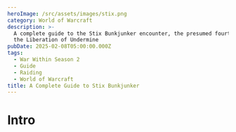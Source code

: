 ```yaml
---
heroImage: /src/assets/images/stix.png
category: World of Warcraft
description: >-
  A complete guide to the Stix Bunkjunker encounter, the presumed fourth boss of
  the Liberation of Undermine
pubDate: 2025-02-08T05:00:00.000Z
tags:
  - War Within Season 2
  - Guide
  - Raiding
  - World of Warcraft
title: A Complete Guide to Stix Bunkjunker
---
```

# Intro

<script src="https://wow.zamimg.com/widgets/power.js" async />
This encounter is almost the prototypical Hectic Add Cleave fight, and is largely about controlling both the room and the adds. The boss itself does not particularly matter, and while boss damage is still needed to kill the boss, keeping ahead on the various enemies in this encounter is far more important.  

The main theme of this boss revolves around a Katamari-style garbage ball mechanic, where you roll over small piles of trash or adds and then roll over bigger piles of trash or bigger adds before finally either rolling into the boss or soaking up a raid wiping bomb.

# Full List of Boss Abilities for Reference

*All links sourced from Wowhead through their generous API*

* <a href="https://www.wowhead.com/ptr-2/spell=464399/electromagnetic-sorting" class="wowhead">Electromagnetic Sorting</a>
* <a href="https://www.wowhead.com/ptr-2/spell=461536/rolling-rubbish" class="wowhead">Rolling Rubbish</a>
* <a href="https://www.wowhead.com/ptr-2/spell=465741/garbage-dump" class="wowhead">Garbage Dump</a>
* <a href="https://www.wowhead.com/ptr-2/spell=1217685/messed-up" class="wowhead">Messed Up</a>
* <a href="https://www.wowhead.com/ptr-2/spell=465611/rolled" class="wowhead">Rolled!</a>
* <a href="https://www.wowhead.com/ptr-2/spell=464854/garbage-pile" class="wowhead">Garbage Pile</a>
* <a href="https://www.wowhead.com/ptr-2/spell=464865/discarded-doomsplosive" class="wowhead">Discarded Doomsplosive</a>
* <a href="https://www.wowhead.com/ptr-2/npc=231531/territorial-bombshell" class="wowhead">Territorial Bombshell</a>
* <a href="https://www.wowhead.com/ptr-2/spell=1217975/doomsploded" class="wowhead">Doomsploded</a>
* <a href="https://www.wowhead.com/ptr-2/spell=465747/muffled-doomsplosion" class="wowhead">Muffled Doomsplosion</a>
* <a href="https://www.wowhead.com/ptr-2/spell=473066/territorial" class="wowhead">Territorial</a>
* <a href="https://www.wowhead.com/ptr-2/spell=473115/short-fuse" class="wowhead">Short Fuse</a>
* <a href="https://www.wowhead.com/ptr-2/spell=1218706/prototype-powercoil" class="wowhead">Prototype Powercoil</a>
* <a href="https://www.wowhead.com/ptr-2/spell=1218708/hypercharged" class="wowhead">Hypercharged</a>
* <a href="https://www.wowhead.com/ptr-2/spell=1219384/scrap-rockets" class="wowhead">Scrap Rockets</a>
* <a href="https://www.wowhead.com/ptr-2/spell=466742/dumpster-dive" class="wowhead">Dumpster Dive</a>
* <a href="https://www.wowhead.com/ptr-2/spell=1220752/the-recycler" class="wowhead">Recycler</a>
* <a href="https://www.wowhead.com/ptr-2/spell=466748/infected-bite" class="wowhead">Infected Bite</a>
* <a href="https://www.wowhead.com/ptr-2/spell=464149/incinerator" class="wowhead">Incinerator</a>
* <a href="https://www.wowhead.com/ptr-2/spell=472893/incineration" class="wowhead">Incineration</a>
* <a href="https://www.wowhead.com/ptr-2/spell=464248/hot-garbage" class="wowhead">Hot Garbage</a>
* <a href="https://www.wowhead.com/ptr-2/spell=1218343/toxic-fumes" class="wowhead">Toxic Fumes</a>
* <a href="https://www.wowhead.com/ptr-2/spell=464112/demolish" class="wowhead">Demolish</a>
* <a href="https://www.wowhead.com/ptr-2/spell=1217954/meltdown" class="wowhead">Meltdown</a>
* <a href="https://www.wowhead.com/ptr-2/spell=467117/overdrive" class="wowhead">Overdrive</a>
* <a href="https://www.wowhead.com/ptr-2/spell=467149/overcharged-bolt" class="wowhead">Overcharged Bolt</a>
* <a href="https://www.wowhead.com/ptr-2/spell=467135/trash-compactor" class="wowhead">Trash Compactor</a>
* <a href="https://www.wowhead.com/ptr-2/spell=473227/maximum-output" class="wowhead">Maximum Output</a>

# Important Abilities

(Somehow didn't record any of my testing on this one. Clips provided by <a href="https://www.youtube.com/@magicWL">MagicWL</a> on YouTube)

* **Rolling Rubbish** - Stix will select up to four players, with 1 always being the current tank, to become balls of garbage (yes, your raid members are now objectively trash).  You will have a meter that fills up with each pile of garbage or add you run over.  You may *only* run over small piles of garbage/hyenas at first, and once you have filled up your meter halfway you may then begin collecting larger piles of garbage/scrapmasters.  Running into the boss with a **Rolling Rubbish** ball will also deal up to 1.5% of its health, based on the ball's size.
* <img src="https://cdn.shawnzhome.com/shawnzhome/videos/LoU/converted-stix/rollingrubbish.webp"/>
* **Discarded Doomsplosive** - Large bombs spawned with each wave of garbage. These have a timer over them indicating how long until they blow, and when they do finally explode they wipe the raid in spectacular fashion.  The only way to prevent their explosion is to run over them with a fully charged garbage ball.
* <img src="https://cdn.shawnzhome.com/shawnzhome/videos/LoU/converted-stix/doomsplosive.webp"/>
* **Electromagnetic Sorting** - Upon reaching 100 energy, Stix will do raid damage over 5 seconds, also spawning in various trash and adds
* <img src="https://cdn.shawnzhome.com/shawnzhome/videos/LoU/converted-stix/electromagneticsorting.webp"/>
* **Overdrive** - Stix reduces all damage taken by 99%, flying overhead and raining down a barrage of swirlies. He will then land, dealing lethal damage to anything in a large radius and empowering himself, summoning 1 additional **Doomsplosive** and increasing his attack speed by 25% for the rest of the encounter.
* <img src="https://cdn.shawnzhome.com/shawnzhome/videos/LoU/converted-stix/overdrive.webp"/>
* **Incinerator** - Stix will mark several players with fire, afflicting them with a light DoT. If these players touch anyone else, it will spread the debuff to them. If these players touch piles of garbage, they will ignite it, making it unable to be picked up by **Rolling Rubbish** as well as emitting **Toxic Fumes** for the rest of the encounter, increasing overall raid damage taken.
* <img src="https://cdn.shawnzhome.com/shawnzhome/videos/LoU/converted-stix/incinerator.webp"/>
* **Scrapmasters** - These adds are summoned during each **Electromagnetic Sorting**, and hop around with **Dumpster Dive**, leaping to a random player and dealing high damage to anything they hit. They will also cast **Scrap Rockets**, an interruptible channel that deals very high damage.
* **Dumpster Dive** <img src="https://cdn.shawnzhome.com/shawnzhome/videos/LoU/converted-stix/dumpsterdive.webp"/>
* **Scrap Rockets** <img src="https://cdn.shawnzhome.com/shawnzhome/videos/LoU/converted-stix/scraprocket.webp"/>
* **Territorial Bombshell** - With each wave of trash, 3 **Bombshells** will spawn on various piles.  These are immune to CC until brought below 75% HP.  You have 30 seconds to kill each one, before they detonate, exploding and applying **Short Fuse** to the raid, a high damage DoT.  Running over these with **Rolling Rubbish** will destroy them instantly, but also trigger **Short Fuse**.
* <img src="https://cdn.shawnzhome.com/shawnzhome/videos/LoU/converted-stix/bombshell.webp"/>
# Strategy (Normal and Heroic)

* The fight revolves around keeping the adds under control while making sure to also prevent every single Doomsplosive from detonating.  As the **Rolling Rubbish** mechanic is entirely random besides picking 1 tank every time, you cannot strictly assign players to pick up the **Doomsplosive**, so everyone must have an idea of how the mechanic works and what to do.
* Players who have already filled up their meter beyond the halfway point should *only* pick up Scrapmasters/medium sized piles of trash.  You want each garbage ball to be able to hit full, and larger balls wasting piles they no longer solely benefit from is detrimental to this goal.
* The raid group should be loosely spread around where the boss is, following it as the fight evolves.  Care should be taken not to light piles of trash as well, and pre-spreading/movement should be done ahead of **Incinerator** casts.  
* It is quite difficult for tanks to pick up aggro on all the adds during this encounter as they are incredibly spread upon spawn. If one picks up aggro, they should do their best to get close to the AoE stack under the boss, but still prioritize being spread if an **Incinerator** cast is coming soon.
* Trash piles that are aflame cannot be picked up, but also cannot be really set further aflame, so these are somewhat of a safe zone for players with **Incinerator**, in the worst case.
* Tanks should focus their garbage balls on adds primarily, as being picked up by the **Rolling Rubbish** makes the adds take 100% increased damage. Early on in the fight, the tank ball should be used to group up all the adds and crash into the boss, making them easily killed.
* On Heroic, special care should be taken to avoid running into the **Bombshells** with the **Rolling Rubbish**, as this can prove disastrous, and even in the best case will put healers behind on healing.
* The later waves of **Doomsplosives** will require every single **Rolling Rubbish** player to fill its meter and collect a bomb, so it is vital that the above rules are followed.
* On Normal, it is not as important, but on Heroic players should make sure to kick every single cast of the **Scrap Rockets**, as this can easily kill someone in between everything else happening.
* **For Tanks**, this is another tank combo.  He will cast **Meltdown->Overdrive->Meltdown**, so you will want to taunt **after** the **Overdrive** to ensure that you only take the **Meltdown**, if you are the tank not currently tanking.  The tank who was tanking first (and thus took **Meltdown** into **Overdrive**), will need to pop something as they will be actively taking damage as the **Overdrive** hits.

# Mythic Changes

The Mythic changes to the encounter do not largely change how it is approached, but make it much more unforgiving and drastically increases the importance of proper trash control.

* **Prototype Powercoils** now spawn, which are large towers that focus on a random player and electrocute them, giving them a stacking debuff that increases their damage taken by this tower.
* **Scrapmasters** now have an additional ability called **The Recycler**, which is a 10 second cast that deals lethal damage to its target.
* With each **Overdrive**, Stix will summon an additional **Scrapmaster** with each new wave of garbage.

# Mythic Strategy

* Again, the strategy isn't really changed much from Heroic.  You will still focus on picking up garbage piles, still run over **Doomsplosives**, still position largely the same.
* The **Powercoils** don't require any particularly wild gameplay or focus. If you are taking high stacks from one, simply move away from it and it will begin damaging someone else.  Healers just need to pay special attention to these players if they have stacks going into an **Electromagnetic Sorting**, or if they have **Incinerator** and this mechanic.
* The **Scrapmasters** are now the crux of this encounter, arguably.  As they are immune to CC, the only way to stop the Recycler is for a player with a medium-sized garbage ball to run over them. This means that this becomes the 2nd most important thing in the encounter to handle or you will simply slowly bleed players over time.  

# Notes on Healing

The healing requirement of this fight isn't particularly high, as most of it is random bits of chip damage from adds, **Incinerator** DoTs, and the slowly accumulating **Toxic Fumes**. The **Electromagnetic Sorting** is a predictable amount of damage and not particularly intense given that. 

In pugs and in early prog you will likely find that many players outrange you frequently, which I don't have a particularly great solution to, but just be aware of this and do your best.

# Notes on Tanking

As I mentioned in the <a href="#strategy-normal-and-heroic">Strategy</a> section, there is a tank combo you must pay close attention to in order not to get one-tapped by the boss, ala Rashok or Sikran.  It's not too complicated, thankfully, it is basically just taunt after **Overdrive** if you're not currently tanking, and you should make certain to pop something *for* the **Overdrive** if you are tanking.

Besides that, it's a gigantic pain in the tuchus to gather all the adds on this fight, and if you're not currently tanking you should do your best to collect them all.  When you get selected to be the ball, you should focus primarily on picking up adds with yours and then rolling into the boss unless you are needed for stopping the **Doomsplosives**.  

On Heroic, make sure you move the boss over to **Territorial Bombshells** while they're stationary for more efficient damage overall. Otherwise, try to keep melee decently far away from trash piles so that they don't inadvertently light them on fire.

# Defensive Usage

Defensives are best used during **Electromagnetic Sorting** or if you get the **Incinerator** debuff and aren't topped.  If you don't have a kick and you're selected by a **Scrapmaster** for their cast, you may also want to defensive that so you're not murdered in short order.  As long as you stay in range of healers, however, you should be mostly fine.

# Movement Cooldowns

Movement is best used when shifting positions around the arena.  You generally do not want to have the boss tanked near any large clumps of trash piles, and on Heroic and higher you want to move the boss to **Bombshells** to cleave them down.  Thus, movement such as Roars or Windrush are quite helpful in those scenarios.  

You may also choose to use movement during Overdrive to aid in dodging swirlies to minimize needless deaths to that mechanic.

# Damage Profile Best Suited for this Encounter

Generally speaking, boss damage is not particularly important for this fight at the moment.  The greatest threat is being overwhelmed by the various adds of the encounter, so bringing in cleave and classes that can aid in grouping the adds for cleave are best.  Boomkins are in general quite good here, but are a little scary to play as they quite easily grab aggro on just about everything.  Priority cleave is also quite good, such as that what a Devastation Evoker or Spriest can provide.  Destro is also quite good for eliminating the more crucial adds.  Frost is good for quickly attacking priority targets as well, but Fire and Ele can do very good boss damage while destroying everything around it.

A mix of these is best, with a few specs like Fire and Ele covering all the boss damage you'll realistically need.

# Raid plan, Useful Weakauras, and Macros

* NYI-WIP
